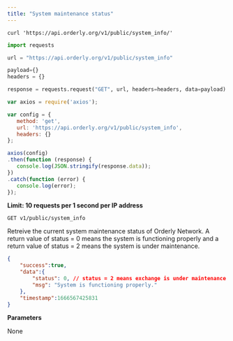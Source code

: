 ```yaml
---
title: "System maintenance status"
---
```


<RequestExample>

``` shell shell
curl 'https://api.orderly.org/v1/public/system_info/'
```

```python python
import requests

url = "https://api.orderly.org/v1/public/system_info"

payload={}
headers = {}

response = requests.request("GET", url, headers=headers, data=payload)
```

```javascript javascript
var axios = require('axios');

var config = {
   method: 'get',
   url: 'https://api.orderly.org/v1/public/system_info',
   headers: {}
};

axios(config)
.then(function (response) {
   console.log(JSON.stringify(response.data));
})
.catch(function (error) {
   console.log(error);
});

```
</RequestExample>

**Limit: 10 requests per 1 second per IP address**

`GET v1/public/system_info`

Retreive the current system maintenance status of Orderly Network. A return value of status = 0 means the system is functioning properly and a return value of status = 2 means the system is under maintenance.

<ResponseExample>

```json
{
    "success":true,
    "data":{
        "status": 0, // status = 2 means exchange is under maintenance
        "msg": "System is functioning properly."
    },
    "timestamp":1666567425831
}
```
</ResponseExample>

**Parameters**

None


